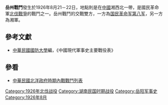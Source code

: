 {{Infobox Military Conflict|
campaign=|
image=|
caption=|
conflict=岳州戰鬥|
date=1926年8月21－22日|
place=[[中國|中國]]湘西北|
result=國軍攻佔岳州，葉開鑫殘餘部隊乘民船離開岳州，退向華容方向|
combatant1=[[国民革命军第八军|国民革命军第八军]]二師|
combatant2=湘軍三師| 
commander1=[[何鍵|何鍵]] |
commander2=[[葉開鑫|葉開鑫]]<br/>[[龔仁傑|龔仁傑]]|
strength1=|
strength2=|
casualties1=|
casualties2=|
}}
'''岳州戰鬥'''發生於1926年8月21－22日，地點則是在[[中國|中國]]湘西北一帶，是國民革命軍[[北伐戰爭|北伐戰爭]]的戰鬥之一。岳州戰鬥的交戰雙方，一方為[[国民革命军第八军|国民革命军第八军]]，另一方為湘軍。
==參考文獻==
*[[中華民國|中華民國]][[國防大學_(臺灣)|國防大學]]編，《中國現代軍事史主要戰役表》
==參看==
*[[中華民國北洋政府時期內戰戰鬥列表|中華民國北洋政府時期內戰戰鬥列表]]

[[Category:1926年北伐战役|Category:1926年北伐战役]]
[[Category:湖南民国时期战役|Category:湖南民国时期战役]]
[[Category:岳阳军事史|Category:岳阳军事史]]
[[Category:1926年8月|Category:1926年8月]]